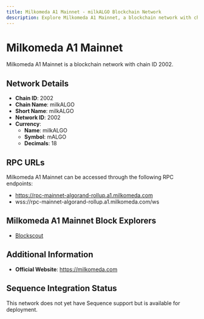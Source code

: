 ```yaml
--- 
title: Milkomeda A1 Mainnet - milkALGO Blockchain Network
description: Explore Milkomeda A1 Mainnet, a blockchain network with chain ID 2002. Learn about its native currency, milkALGO, and how to interact with the network.
---
```


# Milkomeda A1 Mainnet

Milkomeda A1 Mainnet is a blockchain network with chain ID 2002.

## Network Details

- **Chain ID**: 2002
- **Chain Name**: milkALGO
- **Short Name**: milkALGO
- **Network ID**: 2002
- **Currency**: 
  - **Name**: milkALGO
  - **Symbol**: mALGO
  - **Decimals**: 18

## RPC URLs

Milkomeda A1 Mainnet can be accessed through the following RPC endpoints:

- https://rpc-mainnet-algorand-rollup.a1.milkomeda.com
- wss://rpc-mainnet-algorand-rollup.a1.milkomeda.com/ws

## Milkomeda A1 Mainnet Block Explorers

- [Blockscout](https://explorer-mainnet-algorand-rollup.a1.milkomeda.com)

## Additional Information

- **Official Website**: https://milkomeda.com

## Sequence Integration Status

This network does not yet have Sequence support but is available for deployment.
